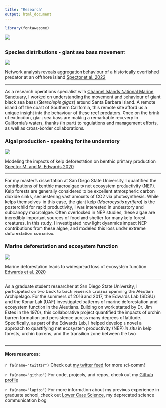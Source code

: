 ```yaml
---
title: "Research"
output: html_document
---
```


```r
library(fontawesome)
```

![](./images/Attu_banner.png)

## {.tabset}

### Species distributions - giant sea bass movement

![](./images/2_GSB_SBI_CHU.png)

Network analysis reveals aggregation behaviour of a historically overfished predator at an offshore island [Spector et al. 2022](https://doi.org/10.1111/jfb.15181){target="blank"}

*** 
As a research operations specialist with [Channel Islands National Marine Sanctuary](https://noaa-onms.github.io/cinms/){target="blank"}, I worked on understanding the movement and behaviour of giant black sea bass (*Stereolepis gigas*) around Santa Barbara Island. A remote island off the coast of Southern California, this remote site afford us a unique insight into the behaviour of these reef predators. Once on the brink of extinction, giant sea bass are making a remarkable recovery in California's waters, thanks (in part) to regulations and management efforts, as well as cross-border collaborations. 


### Algal production - speaking for the understory

![](./images/Algae_fig4.jpg)

Modeling the impacts of kelp deforestation on benthic primary production
[Spector M. and M. Edwards 2020](https://doi.org/10.4490/algae.2020.35.8.19){target="blank"}

***

For my master's dissertation at San Diego State University, I quantified the contributions of benthic macroalgae to net ecosystem productivity (NEP). Kelp forests are generally considered to be excellent atmospheric carbon dioxide sinks, sequestering vast amounts of CO2 via photosynthesis. While kelps themselves, in this case, the giant kelp (*Macrocystis pyrifera*) is the posterchild for rapid productivity, I was interested in  understory and subcanopy macroalgae. Often overlooked in NEP studies, these algae are incredibly important sources of food and shelter for many kelp forest creatures. In this study, I investigated how light dyanmics impact NEP contributions from these algae, and modeled this loss under extreme deforestation scenarios. 



### Marine deforestation and ecosystem function

![](./images/Aleutians_fig4.jpg)

Marine deforestation leads to widespread loss of ecosystem function
[Edwards et al. 2020](https://doi.org/10.1371/journal.pone.0226173){target="blank"}

***

As a graduate student researcher at San Diego State University, I participated on two back to back research cruises spanning the Aleutian Archipelago. For the summers of 2016 and 2017, the Edwards Lab (SDSU) and the Konar Lab (UAF) investigated patterns of marine deforestation and ecosystem function in the Aleutians. Building on work started by Dr. Jim Estes in the 1970s, this collaborative project quantified the impacts of urchin barren formation and persistence across many degrees of latitude. Specifically, as part of the Edwards Lab, I helped develop a novel a approach to quantifying net ecosystem productivity (NEP) *in situ* in kelp forests, urchin barrens, and the transition zone between the two


## {.toc-ignore}

***

#### More resources:
`r fa(name="twitter")` Check out [my twitter feed](https://twitter.com/BaronvonUrchin){target="blank"}  for more sci-comm!

`r fa(name="github")` For code, projects, and repos, check out my [Github profile](https://github.com/mspector13){target="blank"}

`r fa(name="laptop")` For more information about my previous experience in graduate school, check out [Lower Case Science](https://lowercasescience.weebly.com/){target="blank"}, my deprecated science communication blog 